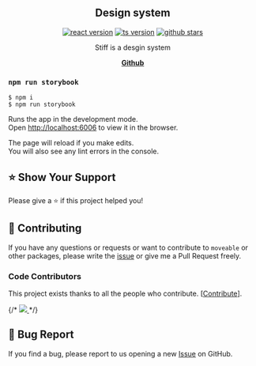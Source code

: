 
<Meta title="Introduction" />
<h2 align="middle">Design system</h2>
<p align="middle">
 <a href="https://www.npmjs.com/package/moveable" target="_blank" style={{marginRight: 1 + 'em'}}><img src="https://img.shields.io/badge/react-18.2-brightgreen" alt="react version" /></a>
 <a href="https://www.npmjs.com/package/moveable" target="_blank" style={{marginRight: 1 + 'em'}}><img src="https://img.shields.io/badge/typescript-4.7.4-blue" alt="ts version" /></a>
 <a href="https://github.com/Lcharvol/electron-app" target="_blank" style={{marginRight: 1 + 'em'}}><img src="https://img.shields.io/github/stars/Lcharvol/electron-app?style=social
" alt="github stars" /></a>
</p>
<p align="middle">Stiff is a desgin system</p>
<p align="middle">
    <a href="https://github.com/Lcharvol/electron-app" target="_blank"><strong>Github</strong></a>
</p>

### `npm run storybook`

```
$ npm i
$ npm run storybook
```

Runs the app in the development mode.<br/>
Open [http://localhost:6006](http://localhost:6006) to view it in the browser.

The page will reload if you make edits.<br/>
You will also see any lint errors in the console.


## ⭐️ Show Your Support
Please give a ⭐️ if this project helped you!


## 👏 Contributing

If you have any questions or requests or want to contribute to `moveable` or other packages, please write the [issue](https://github.com/daybrush/moveable/issues) or give me a Pull Request freely.


### Code Contributors

This project exists thanks to all the people who contribute. [[Contribute](CONTRIBUTING.md)].

{/* <a href="https://github.com/daybrush/moveable/graphs/contributors">
  <img src="https://contrib.rocks/image?repo=daybrush/moveable" />
</a> */}

## 🐞 Bug Report

If you find a bug, please report to us opening a new [Issue](https://github.com/Lcharvol/electron-app/issues) on GitHub.
